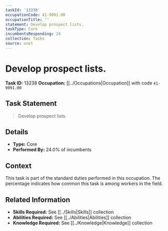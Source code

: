 ```yaml
---
taskId: '13238'
occupationCode: 41-9091.00
occupationTitle: ''
statement: Develop prospect lists.
taskType: Core
incumbentsResponding: 24
collection: Tasks
source: onet
---
```

# Develop prospect lists.

**Task ID:** 13238
**Occupation:** [[../Occupations|Occupation]] with code `41-9091.00`

## Task Statement

> Develop prospect lists.

## Details

- **Type:** Core
- **Performed By:** 24.0% of incumbents

## Context

This task is part of the standard duties performed in this occupation. The percentage indicates how common this task is among workers in the field.

## Related Information

- **Skills Required:** See [[../Skills|Skills]] collection
- **Abilities Required:** See [[../Abilities|Abilities]] collection
- **Knowledge Required:** See [[../Knowledge|Knowledge]] collection
